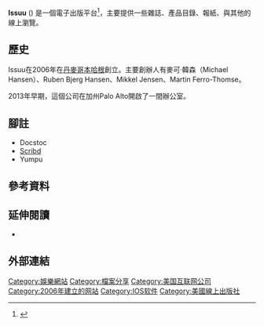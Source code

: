 {{Infobox company
| name        = Issuu, Inc.
| logo        = Issuu logo.svg
| website     = {{URL|https://issuu.com/}}
| type        = [[私人公司|私人公司]]
| founders    = Michael Hansen <br/> Ruben Bjerg Hansen <br/> Mikkel Jensen <br/> Martin Ferro-Thomsen
| foundation  = {{start date and age|2007|12}}
| location    = {{USA}}[[加州|加州]][[帕羅奧圖|帕羅奧圖]]
| area_served = 全球
| industry    = [[媒體|媒體]]
| services    = [[電子出版|電子出版]]
}}

'''Issuu''' ({{IPAc-en|ˈ|ɪ|s|j|uː}}) 是一個電子出版平台<ref>{{cite web |url=https://www.bloomberg.com/research/stocks/private/snapshot.asp?privcapId=39836841 |title=Company Overview of Issuu, Inc. |publisher=[[Bloomberg|Bloomberg]] |access-date=2016-03-15 |language=en |archive-url=https://web.archive.org/web/20160306042854/https://www.bloomberg.com/research/stocks/private/snapshot.asp?privcapId=39836841 |archive-date=2016-03-06 |dead-url=no }}</ref>，主要提供一些雜誌、產品目錄、報紙、與其他的線上瀏覽。<span class="cx-segment" data-segmentid="127"></span><div></div>

== 歷史 ==
Issuu在2006年在[[丹麥|丹麥]][[哥本哈根|哥本哈根]]創立。主要創辦人有麥可·韓森（Michael Hansen）、Ruben Bjerg Hansen、Mikkel Jensen、Martin Ferro-Thomse。

2013年早期，這個公司在加州Palo Alto開啟了一間辦公室。

== 腳註 ==
* Docstoc
* [[Scribd|Scribd]]
* Yumpu

== 參考資料 ==
{{Reflist|2}}

== 延伸閱讀 ==
* {{Cite news|title = Venture Capital Dispatch: Issuu Raises $10M to Become ‘YouTube’ for Catalogs, Magazines|last = Kolodny|first = Lora|date = July 14, 2014|work = The Wall Street Journal - Digital|url = http://blogs.wsj.com/venturecapital/2014/07/14/issuu-raises-10m-to-become-youtube-for-catalogs-magazines/|accessdate = 2015-06-26|archive-date = 2019-08-24|archive-url = https://web.archive.org/web/20190824100314/https://blogs.wsj.com/venturecapital/2014/07/14/issuu-raises-10m-to-become-youtube-for-catalogs-magazines/}}

== 外部連結 ==
{{Official website|issuu.com/}}

[[Category:娛樂網站|Category:娛樂網站]]
[[Category:檔案分享|Category:檔案分享]]
[[Category:美国互联网公司|Category:美国互联网公司]]
[[Category:2006年建立的网站|Category:2006年建立的网站]]
[[Category:IOS软件|Category:IOS软件]]
[[Category:美國線上出版社|Category:美國線上出版社]]